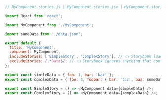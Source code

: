 ```js
// MyComponent.stories.js | MyComponent.stories.jsx | MyComponent.stories.ts | MyComponent.stories.tsx

import React from 'react';

import MyComponent from './MyComponent';

import someData from './data.json';

export default {
  title: 'MyComponent',
  component: MyComponent,
  includeStories: ['SimpleStory', 'ComplexStory'], // 👈 Storybook loads these stories
  excludeStories: /.*Data$/, // 👈 Storybook ignores anything that contains Data
};

export const simpleData = { foo: 1, bar: 'baz' };
export const complexData = { foo: 1, foobar: { bar: 'baz', baz: someData } };

export const SimpleStory = () => <MyComponent data={simpleData} />;
export const ComplexStory = () => <MyComponent data={complexData} />;
```
